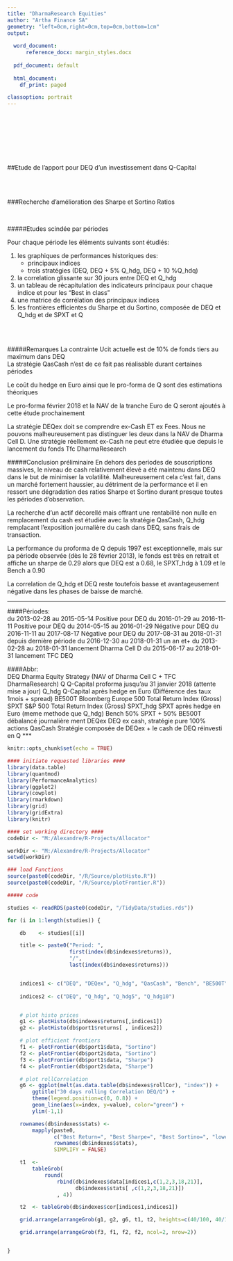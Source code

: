 ```yaml
---
title: "DharmaResearch Equities"
author: "Artha Finance SA"
geometry: "left=0cm,right=0cm,top=0cm,bottom=1cm"
output:
  
  word_document:
      reference_docx: margin_styles.docx
      
  pdf_document: default
  
  html_document:
    df_print: paged

classoption: portrait
---
```


<BR>
<BR>
<BR>
<BR>
<BR>
<BR>


##Etude de l’apport pour DEQ d’un investissement dans Q-Capital


<BR>
<BR>


###Recherche d’amélioration des Sharpe et Sortino Ratios


<BR>


#####Etudes scindée par périodes

Pour chaque période les éléments suivants sont étudiés:

1. les graphiques de performances historiques des:
    + principaux indices
    + trois stratégies (DEQ, DEQ + 5% Q_hdg, DEQ + 10 %Q_hdq)  
2. la correlation glissante sur 30 jours entre DEQ et Q_hdg   
2. un tableau de récapitulation des indicateurs principaux pour chaque indice et pour les "Best in class"  
3. une matrice de corrélation des principaux indices  
4. les frontières efficientes du Sharpe et du Sortino, composée de DEQ et Q_hdg et de SPXT et Q  


<BR>
<BR>

#####Remarques
La contrainte Ucit actuelle est de 10% de fonds tiers au maximum dans DEQ  
La stratégie QasCash n'est de ce fait pas réalisable durant certaines périodes

Le coût du hedge en Euro ainsi que le pro-forma de Q sont des estimations théoriques

Le pro-forma février 2018 et la NAV de la tranche Euro de Q seront ajoutés à cette étude prochainement

La stratégie DEQex doit se comprendre ex-Cash ET ex Fees. Nous ne pouvons malheureusement pas distinguer les deux dans la NAV de Dharma Cell D. Une stratégie réellement ex-Cash ne peut etre étudiée que depuis le lancement du fonds Tfc DharmaResearch








#####Conclusion préliminaire
En dehors des periodes de souscriptions massives, le niveau de cash relativement élevé a été maintenu dans DEQ dans le
but de minimiser la volatilité. Malheureusement cela c'est fait, dans un marché fortement haussier, au détriment de la
performance et il en ressort  une dégradation des ratios Sharpe et Sortino durant presque toutes les périodes d'observation.  

La recherche d'un actif décorellé mais offrant une rentabilité non nulle en remplacement du cash est étudiée avec la stratégie QasCash, Q_hdg remplacant l'exposition journalière du cash dans DEQ, sans frais de transaction.

La performance du proforma de Q depuis 1997 est exceptionnelle, mais sur pa période observée (dès le 28 février 2013), 
le fonds est très en retrait et affiche un sharpe de 0.29 alors que DEQ est a 0.68, le SPXT_hdg à 1.09 et le Bench a 0.90

La correlation de Q_hdg et DEQ reste toutefois basse et avantageusement négative dans les phases de baisse de marché.


***
####Périodes:	
    du 2013-02-28 au 2015-05-14 	Positive pour DEQ
    du 2016-01-29 au 2016-11-11		Positive pour DEQ
    du 2014-05-15 au 2016-01-29		Négative pour DEQ
	du 2016-11-11 au 2017-08-17		Négative pour DEQ
    du 2017-08-31 au 2018-01-31		depuis dernière période
	du 2016-12-30 au 2018-01-31		un an et+
	du 2013-02-28 au 2018-01-31		lancement Dharma Cell D
	du 2015-06-17 au 2018-01-31		lancement TFC DEQ
	
####Abbr:	
    DEQ	      Dharma Equity Strategy (NAV of Dharma Cell C + TFC DharmaResearch)
    Q	      Q-Capital proforma jusqu’au 31 janvier 2018 (attente mise a jour)
    Q_hdg	  Q-Capital après hedge en Euro (Différence des taux 1mois + spread)
    BE500T	  Bloomberg Europe 500 Total Return Index (Gross)
    SPXT	  S&P 500  Total Return Index (Gross)
    SPXT_hdg  SPXT après hedge en Euro (meme methode que Q_hdg)
    Bench	  50% SPXT + 50% BE500T débalancé journalière ment
    DEQex	  DEQ ex cash, stratégie pure 100% actions
    QasCash	  Stratégie composée de DEQex + le cash de DEQ réinvesti en Q
***  
  




```r
knitr::opts_chunk$set(echo = TRUE)

#### initiate requested libraries ####
library(data.table)
library(quantmod)
library(PerformanceAnalytics)
library(ggplot2)
library(cowplot)
library(rmarkdown)
library(grid)
library(gridExtra)
library(knitr)

#### set working directory ####
codeDir <- "M:/Alexandre/R-Projects/Allocator"

workDir <- "M:/Alexandre/R-Projects/Allocator"
setwd(workDir)

### load Functions
source(paste0(codeDir, "/R/Source/plotHisto.R"))
source(paste0(codeDir, "/R/Source/plotFrontier.R"))


```


```r
##### code

studies <- readRDS(paste0(codeDir, "/TidyData/studies.rds"))

for (i in 1:length(studies)) {

    db    <- studies[[i]]

    title <- paste0("Period: ",
                    first(index(db$indexes$returns)),
                    "/",
                    last(index(db$indexes$returns)))


    indices1 <- c("DEQ", "DEQex", "Q_hdg", "QasCash", "Bench", "BE500T")
    
    indices2 <- c("DEQ", "Q_hdg", "Q_hdg5", "Q_hdg10")


    # plot histo prices
    g1 <- plotHisto(db$indexes$returns[,indices1])
    g2 <- plotHisto(db$port1$returns[ , indices2])

    # plot efficient frontiers
    f1 <- plotFrontier(db$port1$data, "Sortino")
    f2 <- plotFrontier(db$port2$data, "Sortino")
    f3 <- plotFrontier(db$port1$data, "Sharpe")
    f4 <- plotFrontier(db$port2$data, "Sharpe")

    # plot rollCorrelation
    g6 <- ggplot(melt(as.data.table(db$indexes$rollCor), "index")) +
        ggtitle("30 days rolling Correlation DEQ/Q") +
        theme(legend.position=c(0, 0.8)) +
        geom_line(aes(x=index, y=value), color="green") +
        ylim(-1,1)

    rownames(db$indexes$stats) <-
        mapply(paste0,
               c("Best Return=", "Best Sharpe=", "Best Sortino=", "lowest Sharpe Vol="),
               rownames(db$indexes$stats),
               SIMPLIFY = FALSE)

    t1  <-
        tableGrob(
            round(
                rbind(db$indexes$data[indices1,c(1,2,3,18,21)],
                      db$indexes$stats[ ,c(1,2,3,18,21)])
                , 4))

    t2  <- tableGrob(db$indexes$cor[indices1,indices1])

    grid.arrange(arrangeGrob(g1, g2, g6, t1, t2, heights=c(40/100, 40/100, 20/100, 20/100, 20/100 )))

    grid.arrange(arrangeGrob(f3, f1, f2, f2, ncol=2, nrow=2))


}

```




